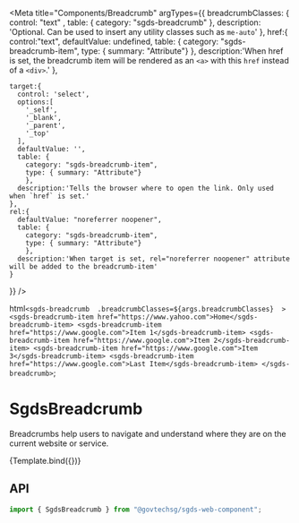 
<Meta
  title="Components/Breadcrumb"
  argTypes={{
    breadcrumbClasses: { 
      control: "text" ,
      table: { 
        category: "sgds-breadcrumb" 
        },
      description: 'Optional. Can be used to insert any utility classes such as `me-auto`'
    },
    href:{
      control:"text",
      defaultValue: undefined,
      table: { 
        category: "sgds-breadcrumb-item",
        type: { summary: "Attribute"}
        },
      description:'When href is set, the breadcrumb item will be rendered as an `<a>` with this `href` instead of a `<div>`.'
    },
    
    target:{
      control: 'select',
      options:[
        '_self',
        '_blank',
        '_parent',
        '_top'
      ],
      defaultValue: '',
      table: { 
        category: "sgds-breadcrumb-item",
        type: { summary: "Attribute"}
        },
      description:'Tells the browser where to open the link. Only used when `href` is set.'
    },
    rel:{
      defaultValue: "noreferrer noopener",
      table: { 
        category: "sgds-breadcrumb-item",
        type: { summary: "Attribute"}
        },
      description:'When target is set, rel="noreferrer noopener" attribute will be added to the breadcrumb-item'
    }
  }}
/>

  html`
    <sgds-breadcrumb 
        .breadcrumbClasses=${args.breadcrumbClasses} 
    >
        <sgds-breadcrumb-item href="https://www.yahoo.com">Home</sgds-breadcrumb-item>
        <sgds-breadcrumb-item href="https://www.google.com">Item 1</sgds-breadcrumb-item>
        <sgds-breadcrumb-item href="https://www.google.com">Item 2</sgds-breadcrumb-item>
        <sgds-breadcrumb-item href="https://www.google.com">Item 3</sgds-breadcrumb-item>
        <sgds-breadcrumb-item href="https://www.google.com">Last Item</sgds-breadcrumb-item>
    </sgds-breadcrumb>
  `;

# SgdsBreadcrumb

Breadcrumbs help users to navigate and understand where they are on the current website or service.

<Canvas>
  <Story name="Basic">
    {Template.bind({})}
  </Story>
</Canvas>

## API

```jsx
import { SgdsBreadcrumb } from "@govtechsg/sgds-web-component";
```

<ArgsTable story="Basic" />